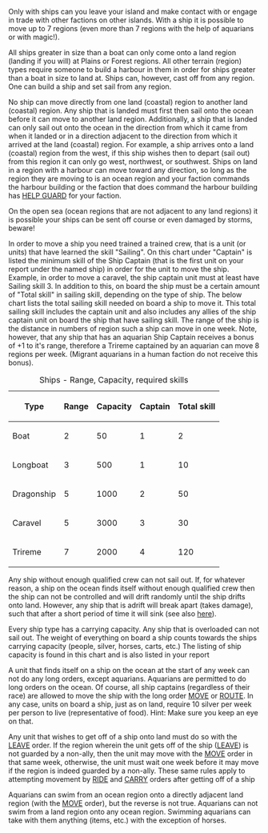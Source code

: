Only with ships can you leave your island and make contact with or engage in trade with other factions on other islands. With a ship it is possible to move up to 7 regions (even more than 7 regions with the help of aquarians or with magic!).

All ships greater in size than a boat can only come onto a land region (landing if you will) at Plains or Forest regions. All other terrain (region) types require someone to build a harbour in them in order for ships greater than a boat in size to land at. Ships can, however, cast off from any region. One can build a ship and set sail from any region.

No ship can move directly from one land (coastal) region to another land (coastal) region. Any ship that is landed must first then sail onto the ocean before it can move to another land region. Additionally, a ship that is landed can only sail out onto the ocean in the direction from which it came from when it landed or in a direction adjacent to the direction from which it arrived at the land (coastal) region. For example, a ship arrives onto a land (coastal) region from the west, if this ship wishes then to depart (sail out) from this region it can only go west, northwest, or southwest. Ships on land in a region with a harbour can move toward any direction, so long as the region they are moving to is an ocean region and your faction commands the harbour building or the faction that does command the harbour building has [[HELP|HELP GUARD]] for your faction.

On the open sea (ocean regions that are not adjacent to any land regions) it is possible your ships can be sent off course or even damaged by storms, beware!

In order to move a ship you need trained a trained crew, that is a unit (or units) that have learned the skill "Sailing". On this chart under "Captain" is listed the minimum skill of the Ship Captain (that is the first unit on your report under the named ship) in order for the unit to move the ship. Example, in order to move a caravel, the ship captain unit must at least have Sailing skill 3. In addition to this, on board the ship must be a certain amount of "Total skill" in sailing skill, depending on the type of ship. The below chart lists the total sailing skill needed on board a ship to move it. This total sailing skill includes the captain unit and also includes any allies of the ship captain unit on board the ship that have sailing skill. The range of the ship is the distance in numbers of region such a ship can move in one week. Note, however, that any ship that has an aquarian Ship Captain receives a bonus of +1 to it's range, therefore a Trireme captained by an aquarian can move 8 regions per week. (Migrant aquarians in a human faction do not receive this bonus).

{|
|+Ships - Range, Capacity, required skills
!Type 	!!Range 	!!Capacity 	!!Captain 	!!Total skill
|-
|Boat   	||2 	||50 	||1 	||2
|-
|Longboat 	||3 	||500 	||1 	||10
|-
|Dragonship 	||5 	||1000 	||2 	||50
|-
|Caravel 	||5 	||3000 	||3 	||30
|-
|Trireme 	||7 	||2000 	||4 	||120
|}

Any ship without enough qualified crew can not sail out. If, for whatever reason, a ship on the ocean finds itself without enough qualified crew then the ship can not be controlled and will drift randomly until the ship drifts onto land. However, any ship that is adrift will break apart (takes damage), such that after a short period of time it will sink (see also [[Ships|here]]).

Every ship type has a carrying capacity. Any ship that is overloaded can not sail out. The weight of everything on board a ship counts towards the ships carrying capacity (people, silver, horses, carts, etc.) The listing of ship capacity is found in this chart and is also listed in your report

A unit that finds itself on a ship on the ocean at the start of any week can not do any long orders, except aquarians. Aquarians are permitted to do long orders on the ocean. Of course, all ship captains (regardless of their race) are allowed to move the ship with the long order [[MOVE]] or [[ROUTE]]. In any case, units on board a ship, just as on land, require 10 silver per week per person to live (representative of food). Hint: Make sure you keep an eye on that.

Any unit that wishes to get off of a ship onto land must do so with the [[LEAVE]] order. If the region wherein the unit gets off of the ship ([[LEAVE]]) is not guarded by a non-ally, then the unit may move with the [[MOVE]] order in that same week, otherwise, the unit must wait one week before it may move if the region is indeed guarded by a non-ally. These same rules apply to attempting movement by [[RIDE]] and [[CARRY]] orders after getting off of a ship

Aquarians can swim from an ocean region onto a directly adjacent land region (with the [[MOVE]] order), but the reverse is not true. Aquarians can not swim from a land region onto any ocean region. Swimming aquarians can take with them anything (items, etc.) with the exception of horses.
